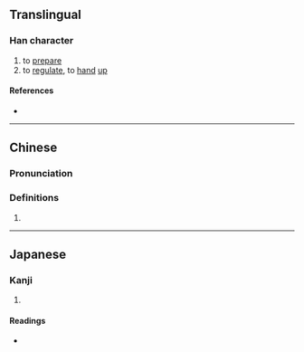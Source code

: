 {{character info/new}}
==Translingual==

===Han character===
{{Han char|rn=53|rad=广|as=02|sn=5|four=00211|canj=IP,XIP|ids=⿸广匕}}

# to [[prepare]]
# to [[regulate]], to [[hand]] [[up]]

====References====
* {{Han ref|kx=0343.060|dkj=09222|dj=0652.150|hdz=20873.020|uh=5E80|ud=24192|bh=C979|bd=51577}}

----

==Chinese==
{{zh-forms}}

===Pronunciation===
{{zh-pron
|m=pǐ
|c=pei2,pei5
|mc=y
|oc=y
|ma=
|cat=v
}}

===Definitions===
{{zh-hanzi}}

# {{rfdef|lang=zh}}

----

==Japanese==

===Kanji===
{{ja-kanji|grade=|rs=广02}}

# {{defn|lang=ja|sort=广02}}

====Readings====
* {{ja-readings|on=[[ひ]] (hi), [[へい]] (hei), [[はい]] (hai)|kun=[[おさめる]] (osameru)}}